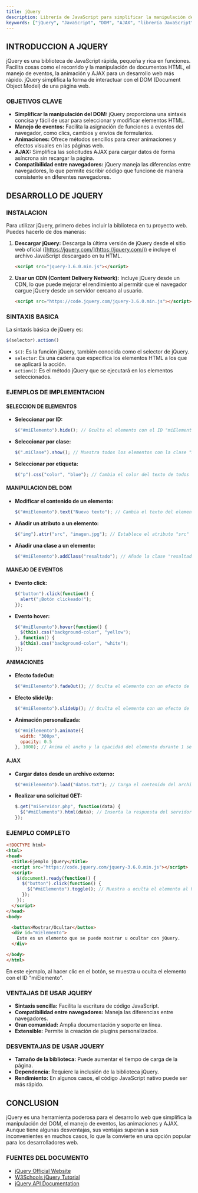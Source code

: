 ```yaml
---
title: jQuery
description: Librería de JavaScript para simplificar la manipulación del DOM, el manejo de eventos, animaciones y AJAX.
keywords: ["jQuery", "JavaScript", "DOM", "AJAX", "librería JavaScript", "manipulación DOM", "eventos JavaScript", "animaciones jQuery"]
---
```


## INTRODUCCION A JQUERY

jQuery es una biblioteca de JavaScript rápida, pequeña y rica en funciones. Facilita cosas como el recorrido y la manipulación de documentos HTML, el manejo de eventos, la animación y AJAX para un desarrollo web más rápido. jQuery simplifica la forma de interactuar con el DOM (Document Object Model) de una página web.

### OBJETIVOS CLAVE

*   **Simplificar la manipulación del DOM:** jQuery proporciona una sintaxis concisa y fácil de usar para seleccionar y modificar elementos HTML.
*   **Manejo de eventos:** Facilita la asignación de funciones a eventos del navegador, como clics, cambios y envíos de formularios.
*   **Animaciones:** Ofrece métodos sencillos para crear animaciones y efectos visuales en las páginas web.
*   **AJAX:** Simplifica las solicitudes AJAX para cargar datos de forma asíncrona sin recargar la página.
*   **Compatibilidad entre navegadores:** jQuery maneja las diferencias entre navegadores, lo que permite escribir código que funcione de manera consistente en diferentes navegadores.

## DESARROLLO DE JQUERY

### INSTALACION

Para utilizar jQuery, primero debes incluir la biblioteca en tu proyecto web. Puedes hacerlo de dos maneras:

1.  **Descargar jQuery:** Descarga la última versión de jQuery desde el sitio web oficial ([https://jquery.com/](https://jquery.com/)) e incluye el archivo JavaScript descargado en tu HTML.

    ```html
    <script src="jquery-3.6.0.min.js"></script>
    ```

2.  **Usar un CDN (Content Delivery Network):** Incluye jQuery desde un CDN, lo que puede mejorar el rendimiento al permitir que el navegador cargue jQuery desde un servidor cercano al usuario.

    ```html
    <script src="https://code.jquery.com/jquery-3.6.0.min.js"></script>
    ```

### SINTAXIS BASICA

La sintaxis básica de jQuery es:

```javascript
$(selector).action()
```

*   `$()`: Es la función jQuery, también conocida como el selector de jQuery.
*   `selector`: Es una cadena que especifica los elementos HTML a los que se aplicará la acción.
*   `action()`: Es el método jQuery que se ejecutará en los elementos seleccionados.

### EJEMPLOS DE IMPLEMENTACION

#### SELECCION DE ELEMENTOS

*   **Seleccionar por ID:**

    ```javascript
    $("#miElemento").hide(); // Oculta el elemento con el ID "miElemento"
    ```

*   **Seleccionar por clase:**

    ```javascript
    $(".miClase").show(); // Muestra todos los elementos con la clase "miClase"
    ```

*   **Seleccionar por etiqueta:**

    ```javascript
    $("p").css("color", "blue"); // Cambia el color del texto de todos los párrafos a azul
    ```

#### MANIPULACION DEL DOM

*   **Modificar el contenido de un elemento:**

    ```javascript
    $("#miElemento").text("Nuevo texto"); // Cambia el texto del elemento con el ID "miElemento"
    ```

*   **Añadir un atributo a un elemento:**

    ```javascript
    $("img").attr("src", "imagen.jpg"); // Establece el atributo "src" de todas las imágenes
    ```

*   **Añadir una clase a un elemento:**

    ```javascript
    $("#miElemento").addClass("resaltado"); // Añade la clase "resaltado" al elemento con el ID "miElemento"
    ```

#### MANEJO DE EVENTOS

*   **Evento click:**

    ```javascript
    $("button").click(function() {
      alert("¡Botón clickeado!");
    });
    ```

*   **Evento hover:**

    ```javascript
    $("#miElemento").hover(function() {
      $(this).css("background-color", "yellow");
    }, function() {
      $(this).css("background-color", "white");
    });
    ```

#### ANIMACIONES

*   **Efecto fadeOut:**

    ```javascript
    $("#miElemento").fadeOut(); // Oculta el elemento con un efecto de desvanecimiento
    ```

*   **Efecto slideUp:**

    ```javascript
    $("#miElemento").slideUp(); // Oculta el elemento con un efecto de deslizamiento hacia arriba
    ```

*   **Animación personalizada:**

    ```javascript
    $("#miElemento").animate({
      width: "300px",
      opacity: 0.5
    }, 1000); // Anima el ancho y la opacidad del elemento durante 1 segundo
    ```

#### AJAX

*   **Cargar datos desde un archivo externo:**

    ```javascript
    $("#miElemento").load("datos.txt"); // Carga el contenido del archivo "datos.txt" en el elemento con el ID "miElemento"
    ```

*   **Realizar una solicitud GET:**

    ```javascript
    $.get("miServidor.php", function(data) {
      $("#miElemento").html(data); // Inserta la respuesta del servidor en el elemento con el ID "miElemento"
    });
    ```

### EJEMPLO COMPLETO

```html
<!DOCTYPE html>
<html>
<head>
  <title>Ejemplo jQuery</title>
  <script src="https://code.jquery.com/jquery-3.6.0.min.js"></script>
  <script>
    $(document).ready(function() {
      $("button").click(function() {
        $("#miElemento").toggle(); // Muestra u oculta el elemento al hacer clic en el botón
      });
    });
  </script>
</head>
<body>

  <button>Mostrar/Ocultar</button>
  <div id="miElemento">
    Este es un elemento que se puede mostrar u ocultar con jQuery.
  </div>

</body>
</html>
```

En este ejemplo, al hacer clic en el botón, se muestra u oculta el elemento con el ID "miElemento".

### VENTAJAS DE USAR JQUERY

*   **Sintaxis sencilla:** Facilita la escritura de código JavaScript.
*   **Compatibilidad entre navegadores:** Maneja las diferencias entre navegadores.
*   **Gran comunidad:** Amplia documentación y soporte en línea.
*   **Extensible:** Permite la creación de plugins personalizados.

### DESVENTAJAS DE USAR JQUERY

*   **Tamaño de la biblioteca:** Puede aumentar el tiempo de carga de la página.
*   **Dependencia:** Requiere la inclusión de la biblioteca jQuery.
*   **Rendimiento:** En algunos casos, el código JavaScript nativo puede ser más rápido.

## CONCLUSION

jQuery es una herramienta poderosa para el desarrollo web que simplifica la manipulación del DOM, el manejo de eventos, las animaciones y AJAX. Aunque tiene algunas desventajas, sus ventajas superan a sus inconvenientes en muchos casos, lo que la convierte en una opción popular para los desarrolladores web.

### FUENTES DEL DOCUMENTO

*   [jQuery Official Website](https://jquery.com/)
*   [W3Schools jQuery Tutorial](https://www.w3schools.com/jquery/)
*   [jQuery API Documentation](https://api.jquery.com/)